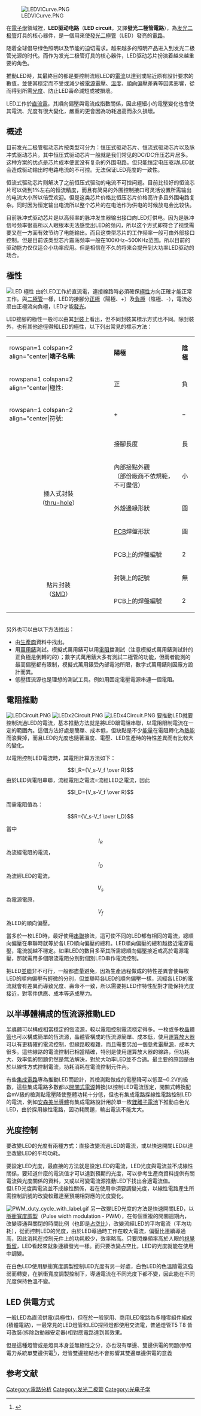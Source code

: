 [[Image:LEDVICurve.PNG|right]]

在[[電子學|電子學]]領域裡，'''LED驱动电路'''（'''LED circuit'''，又譯'''發光二極管電路'''），為[[发光二极管|发光二极管]]灯具的核心器件，是一個用來使[[發光二極管|發光二極管]]（LED）發亮的[[電路|電路]]。

随着全球倡导绿色照明以及节能的迫切需求。越来越多的照明产品进入到发光二极管光源的时代。而作为发光二极管灯具的核心器件，LED驱动芯片扮演着越来越重要的角色。

推動LED時，其最終目的都是要控制流經LED的[[電流|電流]]以達到或貼近原有設計要求的數值，並使其穩定而不受或減少被[[電源|電源]][[電壓|電壓]]、[[溫度|溫度]]、[[順向偏壓|順向偏壓]]差異等因素影響，從而得到所需[[光度|光度]]、防止LED壽命減短或被損壞。

LED工作於[[直流電|直流電]]，其順向偏壓與電流成指數關係，因此極細小的電壓變化也會使其電流、光度有很大變化，嚴重的更會因為功耗過高而永久損壞。

==概述==
目前发光二极管驱动芯片按类型可分为：恒压式驱动芯片、恒流式驱动芯片以及脉冲式驱动芯片。其中恒压式驱动芯片一般就是我们常见的DC/DC升压芯片居多。这种方案的优点是芯片成本便宜没有复杂的外围电路。但只能恒定电压驱动LED就会造成驱动输出时电路电流的不可控。无法保证LED亮度的一致性。

恒流式驱动芯片则解决了之前恒压式驱动的电流不可控问题。目前比较好的恒流芯片可以做到1%左右的恒流精度，而且有简易的外围控制接口可灵活设置所需输出的电流大小所以倍受欢迎。但是这类芯片价格比恒压芯片价格高许多且外围电路复杂。同时因为恒定输出电流所以整个芯片的在电池作为供电的时候放电会比较快。

目前脉冲式驱动芯片是以高频率的脉冲发生器输出接口向LED灯供电。因为是脉冲信号频率很高所以人眼根本无法感觉出LED的频闪，所以这个方式即符合了视觉需要又在一方面有效节约了电能输出。而且这类型芯片的工作频率一般可由外部接口控制。但是目前该类型芯片震荡频率一般在100KHz~500KHz范围。所以目前的驱动能力仅仅适合小功率应用。但是相信在不久的将来会提升到大功率LED驱动的场合。

==極性==
[[Image:+- of LED.svg|thumb|right|LED 極性<ref name="LED orientation">{{cite web
 |title       = Plastic infrared light emitting diode
 |publisher   = Fairchild Semiconductor
 |date        = 2001-10-31
 |url         = http://www.fairchildsemi.com/ds/QE%2FQED233.pdf
 |accessdate  = 2009-05-15
 |deadurl     = yes
 |archiveurl  = https://web.archive.org/web/20081007234002/http://www.fairchildsemi.com/ds/QE/QED233.pdf
 |archivedate = 2008-10-07
}}</ref>]]
由於LED工作於直流電，連接線路時必須確保[[極性|極性]]方向正確才能正常工作。與[[二極管|二極管]]一樣，LED的接腳分[[正極|正極]]（陽極、+）及[[負極|負極]]（陰極、-），電流必须由正極流向負極，LED才能[[發光|發光]]。

LED接腳的極性一般可以由其[[封裝|封裝]]上看出，但不同封裝其標示方式也不同。除封裝外，也有其他途徑得知LED的極性，以下列出常見的標示方法：

{|class="wikitable"
|-
|rowspan=1 colspan=2 align="center|'''端子名稱:'''
|'''陽極'''
|'''陰極'''
|-
|rowspan=1 colspan=2 align="center|極性:
|正
|負
|-
|rowspan=1 colspan=2 align="center|符號:
| +
| −
|-
|rowspan=6 colspan=1 align="center"|插入式封裝<br />（[[通孔插装技术|thru-hole]]）
|-
|接腳長度
|長
|短
|-
|rowspan=1 colspan=1|內部接點外觀<br />（部份廠商不依規範，不可盡信）
|rowspan=1 colspan=1|小
|rowspan=1 colspan=1|大而平
|-
|外殼邊緣形狀
|圓
|平
|-
|[[PCB|PCB]]焊盤形狀
|圓
|方
|-
|PCB上的焊盤編號
|2
|1
|-
|rowspan=3 colspan=1 align="center"|貼片封裝<br />
（[[SMD|SMD]]）
|封裝上的記號
|無
|一橫劃
|-
|PCB上的焊盤編號
|2
|1
|}
<br />
另外也可以由以下方法找出：
* 由[[生產商|生產商]]資料中找出。
* 用[[萬用錶|萬用錶]]測試。模擬式萬用錶可以用[[電阻|電阻]]擋測試（注意模擬式萬用錶測試針的正負極是倒轉的的）；數字式萬用錶大多有測試二極管的功能，但兩者能測的最高偏壓都有限制，模擬式萬用錶受內部電池所限，數字式萬用錶則因廠方設計而異。
* 低壓恆流源也是理想的測試工具。例如用固定電壓電源串連一個電阻。

==電阻推動==
[[Image:LEDCircuit.PNG|thumb]] [[Image:LEDx2Circuit.PNG|thumb]]
[[Image:LEDx4Circuit.PNG|right]]
要推動LED就要控制流過LED的電流，基本推動方法就是將LED跟電阻串聯，以電阻限制電流在一定的範圍內。這個方法好處是簡單、成本低，但缺點是不少[[能量|能量]]在電阻轉化為[[熱能|熱能]]而浪費掉，而且LED的光度也隨著溫度、電壓、LED生產時的特性差異而有比較大的變化。

以電阻控制LED電流時，其電阻計算方法如下：

:<math>I_R={V_s-V_f \over R}</math> 由於LED與電阻串聯，流經電阻之電流=流經LED之電流，因此

:<math>I_D={V_s-V_f \over R}</math>

而需電阻值為：

:<math>R={V_s-V_f \over I_D}</math>

當中

:<math>I_R</math> 為流經電阻的電流，
:<math>I_D</math> 為流經LED的電流，
:<math>V_s</math> 為電源電原，
:<math>V_f</math> 為LED的順向偏壓。

當多於一枚LED時，最好使用[[串聯|串聯]]接法，這可使不同的LED都有相同的電流，總順向偏壓在串聯時就等於各LED順向偏壓的總和。LED順向偏壓的總和越接近電源電壓，電流就越不穩定。如果LED的數目多至其所需總順向偏壓接近或高於電源電壓，那就需用多個限流電阻分別對個別LED串作電流控制。

把LED[[並聯|並聯]]非不可行，一般都盡量避免，因為生產過程做成的特性差異會使每枚LED的順向偏壓有輕微的分別，但並聯時各LED的順向偏壓一樣，流經各LED的電流就會有差異而導致光度、壽命不一致，所以需要把LED作特性配對才能保持光度接近，對零件供應、成本等造成壓力。

==以半導體構成的恆流源推動LED==
[[半導體|半導體]]可以構成相當穩定的恆流源，較以電阻控制電流穩定得多。一枚或多枚[[晶體管|晶體管]]也可以構成簡單的恆流源，晶體管構成的恆流源簡單、成本低，使用[[運算放大器|運算放大器]]可以有更精確的電流控制，但線路較複雜，而且需要另加一個[[參考電壓源|參考電壓源]]，成本大很多。這些線路的電流控制已相當精確，特別是使用運算放大器的線路，但功耗大、效率低的問題仍然是無法解決，對於大功率LED並不合適。最主要的原因是由於以線性方式控制電流，功耗消耗在電流控制元件內。

有些[[集成電路|集成電路]]專為推動LED而設計，其檢測點做成的電壓降可以低至~0.2V的級數，這些集成電路多數都以[[開關式電源|開關式電源]]轉換]以控制LED電流恆定，開關式轉換配合mV級的檢測點電壓降使整體功耗十分低，但也有集成電路採線性電路控制LED的電流，例如[[安森美半導體|安森美半導體]]有集成電路設計用於單一枚[[鋰離子電池|鋰離子電池]]下推動白色光LED，由於採用線性電路，因功耗問題，輸出電流不能太大。

==光度控制==
要改變LED的光度有兩種方式：直接改變流過LED的電流，或以快速開關LED以達至改變LED的平均功耗。

要設定LED光度，最直接的方法就是設定LED的電流，LED光度與電流並不成線性關係，要知道什麼的電流值才可以達到預期的光度，可以參考生產商資料提供有關電流與光度關係的資料，又或以可變電流源推動LED下找出合適電流值。<br />
但LED光度與電流並不成線性關係，若在使用中須要調變光度，以線性電路產生所需控制訊號的改變較難達至預期相對應的光度變化。

[[Image:PWM_duty_cycle_with_label.gif|thumb]]
另一改變LED光度的方法是快速開關LED，以[[脈衝寬度調製|脈衝寬度調製]]（Pulse width modulation - PWM），在每個重複的開關週期內，改變導通與關閉的時間比例（也即是[[占空比|占空比]]），改變流經LED的平均電流（平均功耗），從而控制LED的光度，由於LED導通時工作在較大電流，偏壓比連續導通高，因此消耗在控制元件上的功耗較少，效率略高。只要閃爍頻率高於人眼的[[視覺暫留|視覺暫留]]，LED看起來就象連續發光一樣。而只要改變占空比，LED的光度就能在使用中調變。

在白色LED使用脈衝寬度調製控制LED光度有另一好處，白色LED的色溫隨電流強弱而轉變，在脈衝寬度調製控制下，導通電流在不同光度下都不變，因此能在不同光度保持色溫不變。
==LED 供電方式==
一般LED為直流供電(具極性)，但在於一般家用、商用LED電路為多種零組件組成(積體電路)，一最常見的LED燈管和LED探照燈都使用交流電，普通燈管T5 T8 皆可改裝(拆除啟動器安定器)相對應電路達到其效果。

但是這種燈管或是燈具本身並無極性之分，亦也沒有單邊、雙邊供電的問題(參照電力系統單雙邊供電<ref>{{Cite book|url=https://books.google.com/books?id=OmjF6VcSrJIC|title=地下铁道设计与施工|date=1997-01-01|publisher=陕西科学技术出版社|isbn=9787536925847|language=zh}}</ref>)，燈管雙邊接點也不會影響其雙邊單邊供電的意義
==参考文献==
{{reflist}}

[[Category:電路分析|Category:電路分析]]
[[Category:发光二极管|Category:发光二极管]]
[[Category:光电子学|Category:光电子学]]